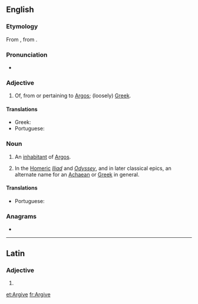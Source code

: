 {{also|argive}}
==English==
{{wikipedia|Argives}}

===Etymology===
From {{etyl|la|en}} {{m|la|Argīvus}}, from {{etyl|grc|en}} {{m|grc|Ἀργεῖος}}.

===Pronunciation===
* {{a|UK}} {{IPA|/ˈɑːɡʌɪv/|lang=en}}

===Adjective===
{{en-adj}}

# {{lb|en|Ancient Greece}} Of, from or pertaining to [[Argos]]; (loosely) [[Greek]].

====Translations====
{{trans-top|from or pertaining to Argos}}
* Greek: {{t+|el|αργείτικος}}
* Portuguese: {{t|pt|argivo}}
{{trans-mid}}
{{trans-bottom}}

===Noun===
{{en-noun}}

# {{lb|en|Ancient Greece}} An [[inhabitant]] of [[Argos]].
# {{lb|en|poetic}} In the [[Homer]]ic ''[[Iliad]]'' and ''[[Odyssey]]'', and in later classical epics, an alternate name for an [[Achaean]] or [[Greek]] in general.

====Translations====
{{trans-top|person from Argos}}
* Portuguese: {{t|pt|argivo|m}}
{{trans-mid}}
{{trans-bottom}}

===Anagrams===
* {{l|en|virgae}}

----

==Latin==

===Adjective===
{{la-adj-form|Argīve}}

# {{inflection of|Argīvus||voc|m|s|lang=la}}

[[et:Argive]]
[[fr:Argive]]